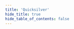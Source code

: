 ```yaml
---
title: 'Quicksilver'
hide_title: true
hide_table_of_contents: false
---
```



<ChainLayout>
  <ChainHero
    name="Quicksilver"
    iconUrl="img/"
    bgColor=""
    scope="testnet"
    chainId="rhye-3"
    nodeVersion="v1.8.0-rc.1"
    token=""
    stakeUrl=""
    restakeUrl=""
    websiteUrl="https://quicksilver.zone/"
    githubUrl="https://github.com/quicksilver-zone"
    xUrl="https://twitter.com/quicksilverzone"
    discordUrl="https://discord.com/invite/xrSmYMDVrQ"
  />

  <ProductLinks
    appUrl=""
    appImageUrl="img/products/"
    explorerUrl=""
    faucetUrl=""
  />

  <ToolsGrid
    chainName="quicksilver"
    showInstall={true}
    showUpgrade={true}
    showGenesis={true}
    showCli={true}
    showEndpoints={true}
    showStateSync={true}
    showSnapshot={true}
    showLivePeers={true}
    showSeed={true}
    showAddressBook={true}
    showExplorersList={false}
    showPublicEndpoints={false}
    showUsefulTools={false}
    showUpgradeWatcher={false}
  />

</ChainLayout>

